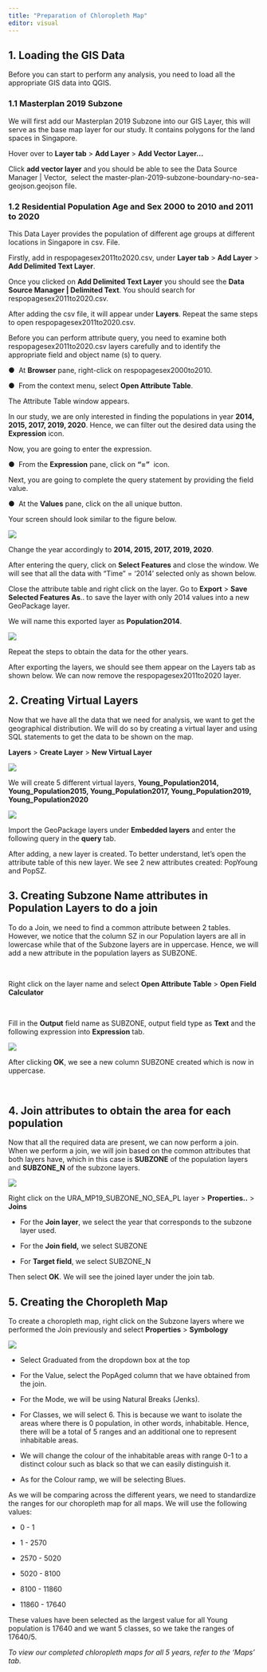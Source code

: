 ```yaml
---
title: "Preparation of Chloropleth Map"
editor: visual
---
```


## 1. Loading the GIS Data

Before you can start to perform any analysis, you need to load all the appropriate GIS data into QGIS.

### 1.1 Masterplan 2019 Subzone

We will first add our Masterplan 2019 Subzone into our GIS Layer, this will serve as the base map layer for our study. It contains polygons for the land spaces in Singapore.

Hover over to **Layer tab** \> **Add Layer** \> **Add Vector Layer\...**

Click **add vector layer** and you should be able to see the Data Source Manager \| Vector,  select the master-plan-2019-subzone-boundary-no-sea-geojson.geojson file.

### 1.2 Residential Population Age and Sex 2000 to 2010 and 2011 to 2020

This Data Layer provides the population of different age groups at different locations in Singapore in csv. File.

Firstly, add in respopagesex2011to2020.csv, under **Layer tab** \> **Add Layer** \> **Add Delimited Text Layer**.

Once you clicked on **Add Delimited Text Layer** you should see the **Data Source Manager \| Delimited Text**. You should search for respopagesex2011to2020.csv.

After adding the csv file, it will appear under **Layers**. Repeat the same steps to open respopagesex2011to2020.csv.

Before you can perform attribute query, you need to examine both respopagesex2011to2020.csv layers carefully and to identify the appropriate field and object name (s) to query.

●  At **Browser** pane, right-click on respopagesex2000to2010.

●  From the context menu, select **Open Attribute Table**.

The Attribute Table window appears.

In our study, we are only interested in finding the populations in year **2014, 2015, 2017, 2019, 2020**. Hence, we can filter out the desired data using the **Expression** icon.

Now, you are going to enter the expression.

●  From the **Expression** pane, click on **"="**  icon.

Next, you are going to complete the query statement by providing the field value.

●  At the **Values** pane, click on the all unique button.

Your screen should look similar to the figure below.

![](images/chloropleth%201.jpg)

Change the year accordingly to **2014, 2015, 2017, 2019, 2020**.

After entering the query, click on **Select Features** and close the window. We will see that all the data with "Time" = '2014' selected only as shown below.

Close the attribute table and right click on the layer. Go to **Export** \> **Save Selected Features As**.. to save the layer with only 2014 values into a new GeoPackage layer.

We will name this exported layer as **Population2014**.

![](images/chloropleth%202.jpg)

Repeat the steps to obtain the data for the other years.

After exporting the layers, we should see them appear on the Layers tab as shown below. We can now remove the respopagesex2011to2020 layer.

## 2. Creating Virtual Layers

Now that we have all the data that we need for analysis, we want to get the geographical distribution. We will do so by creating a virtual layer and using SQL statements to get the data to be shown on the map.

**Layers** \> **Create Layer** \> **New Virtual Layer**

![](images/chloro3.jpg)

We will create 5 different virtual layers, **Young_Population2014, Young_Population2015, Young_Population2017, Young_Population2019, Young_Population2020**

![](images/chloro4.jpg)

Import the GeoPackage layers under **Embedded layers** and enter the following query in the **query** tab.

After adding, a new layer is created. To better understand, let's open the attribute table of this new layer. We see 2 new attributes created: PopYoung and PopSZ.

## 3. Creating Subzone Name attributes in Population Layers to do a join

To do a Join, we need to find a common attribute between 2 tables. However, we notice that the column SZ in our Population layers are all in lowercase while that of the Subzone layers are in uppercase. Hence, we will add a new attribute in the population layers as SUBZONE.

 

Right click on the layer name and select **Open Attribute Table** \> **Open Field Calculator**

 

Fill in the **Output** field name as SUBZONE, output field type as **Text** and the following expression into **Expression** tab.

![](images/chloro5.jpg)

After clicking **OK**, we see a new column SUBZONE created which is now in uppercase.

\

## 4. Join attributes to obtain the area for each population

Now that all the required data are present, we can now perform a join. When we perform a join, we will join based on the common attributes that both layers have, which in this case is **SUBZONE** of the population layers and **SUBZONE_N** of the subzone layers.

![](images/chloro6.jpg)

Right click on the URA_MP19_SUBZONE_NO_SEA_PL layer \> **Properties..** \> **Joins**

-   For the **Join layer**, we select the year that corresponds to the subzone layer used.

-   For the **Join field,** we select SUBZONE

-   For **Target field**, we select SUBZONE_N

Then select **OK**. We will see the joined layer under the join tab.

## 5. Creating the Choropleth Map

To create a choropleth map, right click on the Subzone layers where we performed the Join previously and select **Properties** \> **Symbology**

![](images/chloro7.jpg)

-   Select Graduated from the dropdown box at the top

-   For the Value, select the PopAged column that we have obtained from the join.

-   For the Mode, we will be using Natural Breaks (Jenks).

-   For Classes, we will select 6. This is because we want to isolate the areas where there is 0 population, in other words, inhabitable. Hence, there will be a total of 5 ranges and an additional one to represent inhabitable areas.

-   We will change the colour of the inhabitable areas with range 0-1 to a distinct colour such as black so that we can easily distinguish it.

-   As for the Colour ramp, we will be selecting Blues.

As we will be comparing across the different years, we need to standardize the ranges for our choropleth map for all maps. We will use the following values:

-   0 - 1

-   1 - 2570

-   2570 - 5020

-   5020 - 8100

-   8100 - 11860

-   11860 - 17640

These values have been selected as the largest value for all Young population is 17640 and we want 5 classes, so we take the ranges of 17640/5.

*To view our completed chloropleth maps for all 5 years, refer to the 'Maps' tab.*\
\
